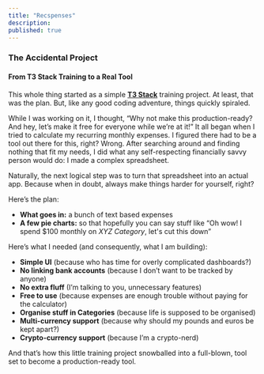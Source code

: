 ```yaml
---
title: "Recspenses"
description:
published: true
---
```


### The Accidental Project

#### From T3 Stack Training to a Real Tool

This whole thing started as a simple **[T3 Stack](https://create.t3.gg/)** training project. At least, that was the plan. But, like any good coding adventure, things quickly spiraled.

While I was working on it, I thought, “Why not make this production-ready? And hey, let’s make it free for everyone while we’re at it!” It all began when I tried to calculate my recurring monthly expenses. I figured there had to be a tool out there for this, right? Wrong. After searching around and finding nothing that fit my needs, I did what any self-respecting financially savvy person would do: I made a complex spreadsheet.

Naturally, the next logical step was to turn that spreadsheet into an actual app. Because when in doubt, always make things harder for yourself, right?

Here’s the plan:

- **What goes in:** a bunch of text based expenses
- **A few pie charts:** so that hopefully you can say stuff like “Oh wow! I spend $100 monthly on _XYZ Category_, let's cut this down”

Here’s what I needed (and consequently, what I am building):

- **Simple UI** (because who has time for overly complicated dashboards?)
- **No linking bank accounts** (because I don’t want to be tracked by anyone)
- **No extra fluff** (I’m talking to you, unnecessary features)
- **Free to use** (because expenses are enough trouble without paying for the calculator)
- **Organise stuff in Categories** (because life is supposed to be organised)
- **Multi-currency support** (because why should my pounds and euros be kept apart?)
- **Crypto-currency support** (because I’m a crypto-nerd)

And that’s how this little training project snowballed into a full-blown, tool set to become a production-ready tool.
